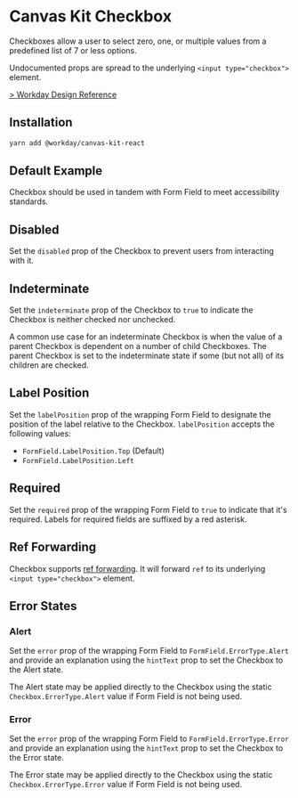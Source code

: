 


<Meta title="Components/Inputs/Checkbox/React" component={Checkbox} />

# Canvas Kit Checkbox

Checkboxes allow a user to select zero, one, or multiple values from a predefined list of 7 or less
options.

Undocumented props are spread to the underlying `<input type="checkbox">` element.

[> Workday Design Reference](https://design.workday.com/components/inputs/checkboxes)

## Installation

```sh
yarn add @workday/canvas-kit-react
```

## Default Example

Checkbox should be used in tandem with Form Field to meet accessibility standards.

<ExampleCodeBlock code={Default} />

## Disabled

Set the `disabled` prop of the Checkbox to prevent users from interacting with it.

<ExampleCodeBlock code={Disabled} />

## Indeterminate

Set the `indeterminate` prop of the Checkbox to `true` to indicate the Checkbox is neither checked
nor unchecked.

A common use case for an indeterminate Checkbox is when the value of a parent Checkbox is dependent
on a number of child Checkboxes. The parent Checkbox is set to the indeterminate state if some (but
not all) of its children are checked.

<ExampleCodeBlock code={Indeterminate} />

## Label Position

Set the `labelPosition` prop of the wrapping Form Field to designate the position of the label
relative to the Checkbox. `labelPosition` accepts the following values:

- `FormField.LabelPosition.Top` (Default)
- `FormField.LabelPosition.Left`

<ExampleCodeBlock code={LabelPosition} />

## Required

Set the `required` prop of the wrapping Form Field to `true` to indicate that it's required. Labels
for required fields are suffixed by a red asterisk.

<ExampleCodeBlock code={Required} />

## Ref Forwarding

Checkbox supports [ref forwarding](https://reactjs.org/docs/forwarding-refs.html). It will forward
`ref` to its underlying `<input type="checkbox">` element.

<ExampleCodeBlock code={RefForwarding} />

## Error States

### Alert

Set the `error` prop of the wrapping Form Field to `FormField.ErrorType.Alert` and provide an
explanation using the `hintText` prop to set the Checkbox to the Alert state.

<ExampleCodeBlock code={Alert} />

The Alert state may be applied directly to the Checkbox using the static `Checkbox.ErrorType.Alert`
value if Form Field is not being used.

<ExampleCodeBlock code={AlertStandalone} />

### Error

Set the `error` prop of the wrapping Form Field to `FormField.ErrorType.Error` and provide an
explanation using the `hintText` prop to set the Checkbox to the Error state.

<ExampleCodeBlock code={Error} />

The Error state may be applied directly to the Checkbox using the static `Checkbox.ErrorType.Error`
value if Form Field is not being used.

<ExampleCodeBlock code={ErrorStandalone} />
